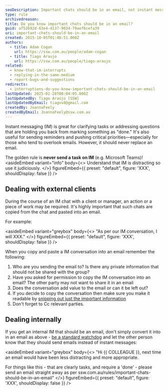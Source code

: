```yaml
---
seoDescription: Important chats should be in an email, not instant messages.
type: rule
archivedreason:
title: Do you know important chats should be in an email?
guid: af52692d-63e4-4137-9034-79aef6cefa39
uri: important-chats-should-be-in-an-email
created: 2015-10-05T01:40:51.000Z
authors:
  - title: Adam Cogan
    url: https://ssw.com.au/people/adam-cogan
  - title: Tiago Araujo
    url: https://ssw.com.au/people/tiago-araujo
related:
  - know-that-im-interrupts
  - replying-in-the-same-medium
  - report-bugs-and-suggestions
redirects:
  - interruptions-do-you-know-important-chats-should-be-in-an-email
lastUpdated: 2025-01-28T00:04:05.000Z
lastUpdatedBy: Tiago Araújo [SSW]
lastUpdatedByEmail: tiagov8@gmail.com
createdBy: JoannaFeely
createdByEmail: JoannaFeely@ssw.com.au
---
```



Instant messaging (IM) is great for clarifying tasks or addressing questions that are holding you back from marking something as "done." It's also useful for sending reminders and pushing critical priorities—especially for those who tend to overlook emails. However, it should never replace an email.

The golden rule is **never send a task on IM** (e.g. Microsoft Teams)!
<asideEmbed
  variant="info"
  body={<>
    Understand that IM is distracting so use it judiciously.
  </>}
  figureEmbed={{
    preset: "default",
    figure: 'XXX',
    shouldDisplay: false
  }}
/>

## Dealing with external clients

During the course of an IM chat with a client or manager, an action or a piece of work may be required. It's highly important that such chats are copied from the chat and pasted into an email.

For example:

<asideEmbed
  variant="greybox"
  body={<>
    "As per our IM conversation, I will XXX."
  </>}
  figureEmbed={{
    preset: "default",
    figure: 'XXX',
    shouldDisplay: false
  }}
/>

When you copy and paste a IM conversation into an email remember the following:

1. Who are you sending the email to? Is there any private information that should not be shared with the group?
2. Have you asked for permission to copy the IM conversation into an email? The other party may not want to share it in an email
3. Does the conversation add value to the email or can it be left out?
4. If you decide to copy the conversation then make sure you make it readable by [snipping out just the important information](/snipping-im-chats)
5. Don't forget to Cc relevant parties.

## Dealing internally

If you get an internal IM that should be an email, don't simply convert it into in an email as above - [be a standard watchdog](/standards-watchdog) and let the other person know that they should send emails instead of instant messages:

<asideEmbed
  variant="greybox"
  body={<>
    "Hi &#123;&#123; COLLEAGUE &#125;&#125;, next time an email would have been less distracting and more appropriate.

For things like this - that are clearly tasks, and require a 'done' - please send an email straight away as per ssw.com.au/rules/important-chats-should-be-in-an-email"
  </>}
  figureEmbed={{
    preset: "default",
    figure: 'XXX',
    shouldDisplay: false
  }}
/>
